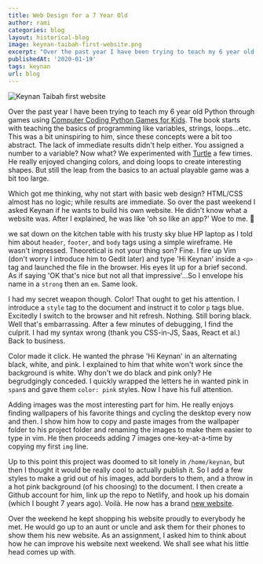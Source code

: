 ```yaml
---
title: Web Design for a 7 Year Old
author: rami
categories: blog
layout: historical-blog
image: keynan-taibah-first-website.png
excerpt: "Over the past year I have been trying to teach my 6 year old Python through games using Computer Coding Python Games for Kids. The book starts with teaching the basics of programming like variables, strings, loops...etc. This was a bit uninspiring to him, since these concepts were a bit too abstract. The lack of immediate results didn't help either. You assigned a number to a variable? Now what? We experimented with Turtle a few times. He really enjoyed changing colors, and doing loops to create interesting shapes. But still the leap from the basics to an actual playable game was a bit too large."
publishedAt: '2020-01-19'
tags: keynan
url: blog
---
```


![Keynan Taibah first website](/assets/images/content/blog/keynan-taibah-first-website.png)

Over the past year I have been trying to teach my 6 year old Python through games using [Computer Coding Python Games for Kids](https://www.amazon.com/Computer-Coding-Python-Games-Kids/dp/0241317797/ref=sr_1_8?keywords=python+games+for+kids&qid=1579437630&sr=8-8). The book starts with teaching the basics of programming like variables, strings, loops...etc. This was a bit uninspiring to him, since these concepts were a bit too abstract. The lack of immediate results didn't help either. You assigned a number to a variable? Now what? We experimented with [Turtle](http://pythonturtle.org/) a few times. He really enjoyed changing colors, and doing loops to create interesting shapes. But still the leap from the basics to an actual playable game was a bit too large.

Which got me thinking, why not start with basic web design? HTML/CSS almost has no logic; while results are immediate. So over the past weekend I asked Keynan if he wants to build his own website. He didn't know what a website was. After I explained, he was like 'oh so like an app?' Woe to me. 🤦

we sat down on the kitchen table with his trusty sky blue HP laptop as I told him about `header`, `footer`, and `body` tags using a simple wireframe. He wasn't impressed. Theoretical is not your thing son? Fine. I fire up Vim (don't worry I introduce him to Gedit later) and type 'Hi Keynan' inside a `<p>` tag and launched the file in the browser. His eyes lit up for a brief second. As if saying 'OK that's nice but not all that impressive'...So I envelope his name in a `strong` then an `em`. Same look.

I had my secret weapon though. Color! That ought to get his attention. I introduce a `style` tag to the document and instruct it to color `p` tags blue. Excitedly I switch to the browser and hit refresh. Nothing. Still boring black. Well that's embarrassing. After a few minutes of debugging, I find the culprit. I had my syntax wrong (thank you CSS-in-JS, Saas, React et al.) Back to business.

Color made it click. He wanted the phrase 'Hi Keynan' in an alternating black, white, and pink. I explained to him that white won't work since the background is white. Why don't we do black and pink only? He begrudgingly conceded. I quickly wrapped the letters he in wanted pink in `span`s and gave them `color: pink` styles. Now I have his full attention.

Adding images was the most interesting part for him. He really enjoys finding wallpapers of his favorite things and cycling the desktop every now and then. I show him how to copy and paste images from the wallpaper folder to his project folder and renaming the images to make them easier to type in vim. He then proceeds adding 7 images one-key-at-a-time by copying my first `img` line. 

Up to this point this project was doomed to sit lonely in `/home/keynan`, but then I thought it would  be really cool to actually publish it. So I add a few styles to make a grid out of his images, add borders to them, and a throw in a hot pink background (of his choosing) to the document. I then create a Github account for him, link up the repo to Netlify, and hook up his domain (which I bought 7 years ago). Voilà. He now has a brand [new website](https://keynantaibah.com). 

Over the weekend he kept shopping his website proudly to everybody he met. He would go up to an aunt or uncle and ask them for their phones to show them his new website. As an assignment, I asked him to think about how he can improve his website next weekend. We shall see what his little head comes up with.
